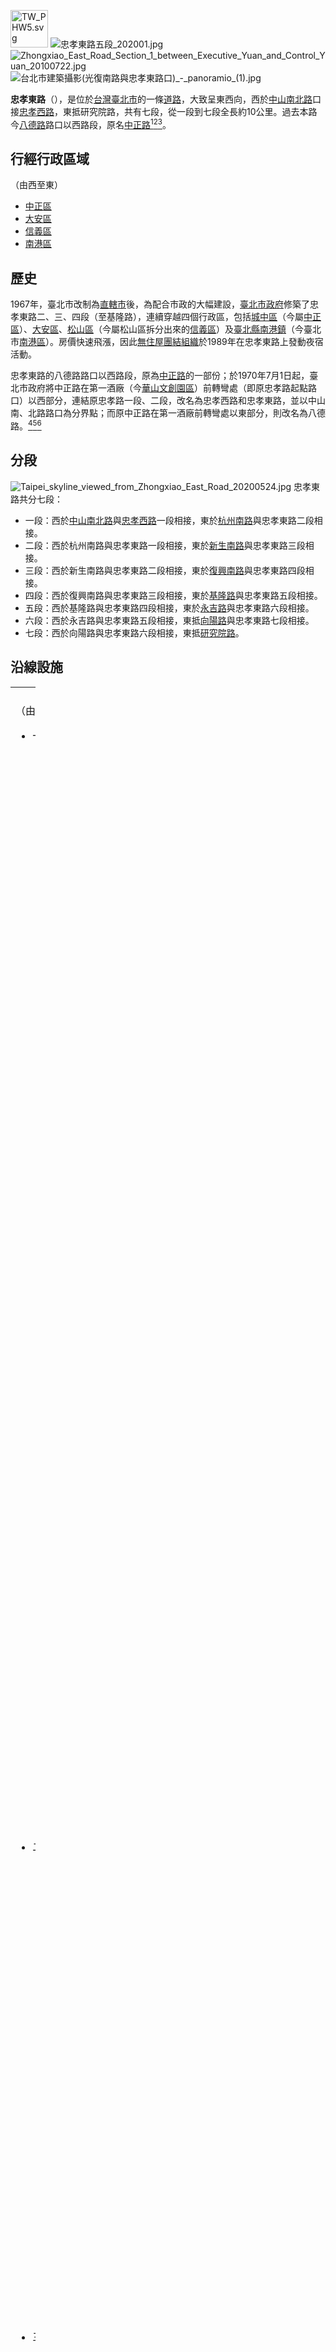{{Coord|25.0417642|121.5382163|source:GoogleMaps|display=title}}
[[File:TW_PHW5.svg|60px]]
[[File:忠孝東路五段_202001.jpg|thumb]]
[[File:Zhongxiao_East_Road_Section_1_between_Executive_Yuan_and_Control_Yuan_20100722.jpg|thumb]]
[[File:台北市建築攝影(光復南路與忠孝東路口)_-_panoramio_(1).jpg|thumb]]

'''忠孝東路'''（{{lang-en|Zhongxiao East Road}}），是位於[[台灣|台灣]][[臺北市|臺北市]]的一條[[道路|道路]]，大致呈東西向，西於[[中山南路_(台北市)|中山南]][[中山北路_(臺北市)|北路]]口接[[忠孝西路_(臺北市)|忠孝西路]]，東抵研究院路，共有七段，從一段到七段全長約10公里。過去本路今[[八德路_(臺北市)|八德路]]路口以西路段，原名[[中正路|中正路]]<ref name="聯合報1970.06.27">[[聯合報|聯合報]] 1970年6月27日 6版</ref><ref name="臺北市街圖1967年">{{Cite web |url=http://gissrv4.sinica.edu.tw/gis/taipei.aspx |title=《最新臺北市街圖》，南華出版社，1967年11月，臺北市百年歷史地圖網站 |access-date=2019-01-05 |archive-date=2021-12-19 |archive-url=https://web.archive.org/web/20211219044832/http://gissrv4.sinica.edu.tw/gis/taipei.aspx }}</ref><ref name="臺北市街圖1974年">{{Cite web |url=http://gissrv4.sinica.edu.tw/gis/taipei.aspx |title=《臺北市街圖》，大同出版社，1974年，臺北市百年歷史地圖網站 |access-date=2019-01-05 |archive-date=2021-12-19 |archive-url=https://web.archive.org/web/20211219044832/http://gissrv4.sinica.edu.tw/gis/taipei.aspx }}</ref>。

==行經行政區域==
（由西至東）
*[[中正區_(臺北市)|中正區]]
*[[大安區_(臺北市)|大安區]]
*[[信義區_(臺北市)|信義區]]
*[[南港區|南港區]]

==歷史==
1967年，臺北市改制為[[直轄市_(中華民國)|直轄市]]後，為配合市政的大幅建設，[[臺北市政府|臺北市政府]]修築了忠孝東路二、三、四段（至基隆路），連續穿越四個行政區，包括[[城中區_(台北市)|城中區]]（今屬[[中正區_(臺北市)|中正區]]）、[[大安區_(臺北市)|大安區]]、[[松山區_(臺灣)|松山區]]（今屬松山區拆分出來的[[信義區_(臺北市)|信義區]]）及[[臺北縣|臺北縣]][[南港區|南港鎮]]（今臺北市[[南港區|南港區]]）。房價快速飛漲，因此[[無住屋團結組織|無住屋團結組織]]於1989年在忠孝東路上發動夜宿活動。

忠孝東路的八德路路口以西路段，原為[[中正路|中正路]]的一部份；於1970年7月1日起，臺北市政府將中正路在第一酒廠（今[[華山文創園區|華山文創園區]]）前轉彎處（即原忠孝路起點路口）以西部分，連結原忠孝路一段、二段，改名為忠孝西路和忠孝東路，並以中山南、北路路口為分界點；而原中正路在第一酒廠前轉彎處以東部分，則改名為八德路。<ref name="聯合報1970.06.27"/><ref name="臺北市街圖1967年"/><ref name="臺北市街圖1974年"/>

==分段==
[[File:Taipei_skyline_viewed_from_Zhongxiao_East_Road_20200524.jpg|thumb]]
忠孝東路共分七段：
*一段：西於[[中山南路_(台北市)|中山南北路]]與[[忠孝西路_(臺北市)|忠孝西路]]一段相接，東於[[杭州南路|杭州南路]]與忠孝東路二段相接。
*二段：西於杭州南路與忠孝東路一段相接，東於[[新生南路|新生南路]]與忠孝東路三段相接。 
*三段：西於新生南路與忠孝東路二段相接，東於[[復興南路|復興南路]]與忠孝東路四段相接。
*四段：西於復興南路與忠孝東路三段相接，東於[[基隆路|基隆路]]與忠孝東路五段相接。
*五段：西於基隆路與忠孝東路四段相接，東於[[永吉路|永吉路]]與忠孝東路六段相接。
*六段：西於永吉路與忠孝東路五段相接，東抵[[向陽路|向陽路]]與忠孝東路七段相接。
*七段：西於向陽路與忠孝東路六段相接，東抵[[研究院路|研究院路]]。

==沿線設施==

{| border="0" cellpadding="5" width="100%"
|----- 
| width="40%" | || width="40%" | 
|----- 
| valign="top" |
（由西至東）
*一段
**[[行政院中央大樓|行政院中央大樓]]（1號）
**[[監察院|監察院]]（2號）
**[[File:Seal_of_police_of_the_Republic_of_China.svg|25px]][[內政部警政署|內政部警政署]]（7號）
**[[臺北喜來登大飯店|臺北喜來登大飯店]]（12號）
**[[善導寺_(台北市)|善導寺]]（23號）
**[[中國文化大學|中國文化大學]]推廣教育部忠孝分部（41號）
**[[第一產物保險|第一產物保險]]大樓（54號）
**[[台北捷運|捷運]][[善導寺站|善導寺站]]（58號B1）
**[[台北市公共自行車租賃系統|台北市公共自行車租賃系統]][[善導寺站|捷運善導寺站]]
**臺北市中正區行政中心（108號）
***華山市場（1、2樓）
***臺北市嬰幼兒物資交流中心（3樓）
***臺北市交通義勇警察大隊（4樓）
***臺北市中正區戶政事務所（6、7樓）
***臺北市中正區公所（8、9、10樓）
**[[中華民國教育部|教育部]]第二辦公室（172號5樓）
*二段
**[[中國電器|中國電器]]舊總部（9號）
**[[華山1914文化創意產業園區|華山1914文化創意產業園區]]（八德路路口）
**[[臺北市中正區忠孝國民小學|臺北市中正區忠孝國民小學]]（101號）
**[[兆豐金融控股公司|兆豐金控]]總部大樓（123號）
**[[台北捷運|捷運]][[忠孝新生站|忠孝新生站]]3號出口
**[[臺北市公共自行車租賃系統|臺北市公共自行車租賃系統]][[忠孝新生站|忠孝新生站]]（3號出口）
**[[微笑單車|微笑單車]][[忠孝新生站|捷運忠孝新生站]]服務中心　

*三段
**[[國立台北科技大學|國立台北科技大學]]（1號)）
**臺北正義郵局（150、152、154號）
**正義國民住宅
**[[太平洋SOGO|太平洋SOGO]]復興館（300號）（[[忠孝復興站|捷運忠孝復興站]]2號出口樓上）
**[[懷生國中|懷生國中]]（248巷30號）
**[[台北市公共自行車租賃系統|台北市公共自行車租賃系統]][[忠孝復興站|捷運忠孝復興站]]

*四段
**[[臺北捷運|捷運]][[忠孝敦化站|忠孝敦化站]]（182號B1）
**[[明曜百貨|明曜百貨]]（200號）
**[[頂好名店城|頂好名店城]]（89~97號）
**[[臺北捷運|捷運]][[忠孝復興站|忠孝復興站]]（47號B1）
**[[台北市公共自行車租賃系統|台北市公共自行車租賃系統]]龍門廣場站
**[[台北市公共自行車租賃系統|台北市公共自行車租賃系統]]瑠公公園站
**瑠公公園
**中心綜合醫院（77號)
**太平洋頂好綜合商業大樓（87號）
**[[統領百貨|統領商業大樓]]（201號）
**[[微風廣場|微風廣場]]忠孝店
**[[新東陽|新東陽]]總公司（289號8F）
**[[交通部觀光局|交通部觀光局]]（290號9F）
**[[臺北捷運|捷運]][[國父紀念館站|國父紀念館站]]（400號B1）
**[[台北市公共自行車租賃系統|台北市公共自行車租賃系統]][[國父紀念館站|捷運國父紀念館站]]
**[[台北大巨蛋|台北大巨蛋]][興建中]
**[[內政部警政署刑事警察局|內政部警政署刑事警察局]]刑事科技大樓（551號）
**內政部警政署刑事警察局（553巷5號）
**[[松山文創園區|松山文創園區]]（從553巷入口進出）
**[[財政部財政資訊中心|財政部財政資訊中心]]（547號）
**[[東區地下街|東區地下街]]（門牌位於大安路一段77號；地下商場與忠孝東路四段平行）
| valign="top" |
*五段
**[[台北市公共自行車租賃系統|台北市公共自行車租賃系統]][[市政府站_(臺北市)|捷運市政府站]](3號出口）（2號）
**[[微笑單車|微笑單車]][[市政府站_(臺北市)|捷運市政府站]]服務中心
**[[市府轉運站|市府轉運站]]
***[[市政府站_(臺北市)|捷運市政府站]]（2號B1）
***[[悠遊卡|悠遊卡]]市府轉運站客服中心（B1售票櫃台）
***[[統一時代百貨台北店|統一時代百貨台北店]]（6號）
***[[台北W飯店|台北W飯店]]（10號）
**[[台灣中油|台灣中油]]忠孝東路加油站（69號）
**[[中華民國國軍退除役官兵輔導委員會|國軍退輔會]]（222號）
**[[臺北市立松山高級工農職業學校|松山工農]]（236巷15號）
**柯旅天閣(飯店)（297號）
**[[POP_Radio|POP Radio]]（410號17樓）
**[[台北市公共自行車租賃系統|台北市公共自行車租賃系統]][[永春站_(台北市)|捷運永春站]]（2號出口）（420號旁巷道）
**[[永春站_(台北市)|捷運永春站]]（455號B1）
**[[臺北捷運|捷運]][[後山埤站|後山埤站]]（2號出口）
**[[台北市公共自行車租賃系統|台北市公共自行車租賃系統]][[後山埤站|捷運後山埤站]]（2號出口）
**[[臺北市私立協和祐德高級中學|協和祐德高中]]（790巷27號）

*六段
**[[陸軍後勤指揮部|陸軍後勤指揮部]]、[[國防部軍備局|國防部軍備局]]工程營產中心（360號，忠勤營區）
**[[台北捷運|捷運]][[昆陽站_(台北)|昆陽站]]（451號）
**[[台北市公共自行車租賃系統|台北市公共自行車租賃系統]][[捷運昆陽站|捷運昆陽站]]
**[[中華民國衛生福利部|衛生福利部]]（488號）

*七段
**[[板南線|捷運板南線]][[南港機廠|南港機廠]]
**[[CITYLINK_(購物中心)|CITYLINK]]南港店（369號）  
**[[File:ROC_Taiwan_Railways_Administration_Logo.svg|25px]][[台灣鐵路|臺鐵]][[南港車站|南港車站]]<br><!-- 注释出：[[File:THSR_no_text.svg|25px]] -->[[台灣高鐵|高鐵]][[南港車站|南港站]]<br>[[台北捷運|捷運]][[南港車站|南港站]]（380號B1）<br>[[南港轉運站|南港轉運站]]西站
**[[臺北市極限運動訓練中心|臺北市極限運動訓練中心]]（382號）
**[[台北市公共自行車租賃系統|台北市公共自行車租賃系統]][[捷運南港站|捷運南港站]]
**[[國家文官學院|國家文官學院]]（576號）

[[File:Zhongxiao_East_Road_Sec.4_near_of_Zhongxiao_Dunhua_Station_20090129_night.jpg|thumb]]]]

|}

==衍生創作==
忠孝東路經常出現在台灣當代藝文創作當中，如：
* [[羅大佑|羅大佑]]《大家免著驚》首句歌詞「忠孝東路西對介壽大路遐」
* [[童安格|童安格]]《讓生命等候》中有「走在忠孝東路，閃躲在人群中」
* [[潘美辰|潘美辰]]《錯決》中有「你我感情，就像是忠孝東路的街，崎嶇又不平，卻讓我又愛又厭倦」
* [[陳綺貞|陳綺貞]]《九份的咖啡店》中有「這樣的午後，我在忠孝東路的咖啡店」
* [[陳昇|陳昇]]《拿起來放下》中有「忠孝東路你走一回，你有沒有認得誰」
* [[林強_(1964年)|林強]]《未振未動》中有「忠孝東路四段是阮公司」
* 林強《黑輪伯仔》中有「如今那個少年仔已經五十歲，坐在忠孝東路的黑頭車裡面」等等歌詞。

在標題中就以忠孝東路為名的則有：
*《[[忠孝東路走九遍|忠孝東路走九遍]]》：[[動力火車|動力火車]]2001年的流行音樂專輯，其中亦收錄了同名的歌曲，內含「忠孝東路走九遍，腳底下踏著曾經你我的點點」等歌詞。
*忠孝東路走九遍活動：[[YouTube|YouTube]]頻道[[上班不要看|上班不要看]]成員曹鈞偉（小歐），於2018年12月20日至2018年12月21日期間，再次挑戰實際在忠孝東路七段至忠孝東路一段之間往返走九遍。最後於2018年12月21日晚上十點半，成功走完忠孝東路九遍。
*《嘿，你到過忠孝東路沒有？》：[[張國立_(台灣)|張國立]]所著的愛情小說，1994年[[皇冠文化|皇冠文化]]出版，ISBN 9573311305

==同名道路==
[[高雄市|高雄市]][[林園區|林園區]]有一條同名道路。西於林園北路與忠孝西路相接，東與溪州二路相接。

[[彰化縣|彰化縣]][[伸港鄉|伸港鄉]]有一條同名道路，全長約450公尺。

[[桃園市|桃園市]][[蘆竹區|蘆竹區]]有一條同名道路，全長約260公尺。西於中正路與忠孝西路相接，東抵南崁路與南祥路相接。

[[新北市|新北市]][[汐止區|汐止區]]有一條同名道路，全長約1.8公里，連結[[台5甲線|台5甲線]]與新興路。

==參考文獻==
<div class="references-small">
<references />
</div>

==參看==
{{portal box|台北|公路}}
*[[臺北東區|臺北東區]]
*[[臺北市主要道路列表|臺北市主要道路列表]]
*[[臺北捷運|台北捷運]][[板南線|板南線]]

{{臺北市市區主要道路}}
{{台北信義計畫區}}
[[Category:台北市街道|Z忠]]
[[Category:信義區_(臺北市)|Category:信義區 (臺北市)]]
[[Category:台5線|Category:台5線]]